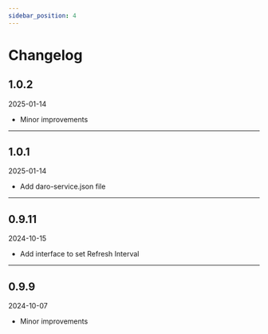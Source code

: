 ```yaml
---
sidebar_position: 4
---
```

# Changelog

## 1.0.2

2025-01-14

- Minor improvements

---

## 1.0.1

2025-01-14

- Add daro-service.json file

---

## 0.9.11

2024-10-15

- Add interface to set Refresh Interval

---

## 0.9.9

2024-10-07

- Minor improvements